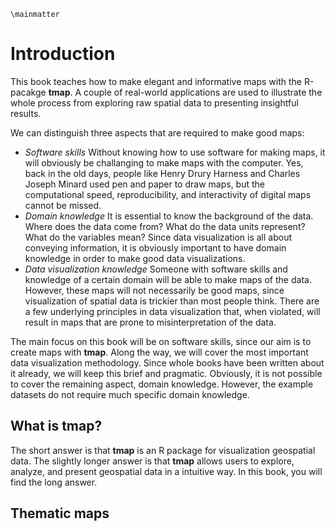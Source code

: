 ```asis
\mainmatter
```

# Introduction {#intro}

This book teaches how to make elegant and informative maps with the R-pacakge **tmap**.
A couple of real-world applications are used to illustrate the whole process from exploring raw spatial data to presenting insightful results.


We can distinguish three aspects that are required to make good maps:

* *Software skills* Without knowing how to use software for making maps, it will obviously be challanging to make maps with the computer. Yes, back in the old days, people like Henry
Drury Harness and Charles Joseph Minard used pen and paper to draw maps, but the computational speed, reproducibility, and interactivity of digital maps cannot be missed.
* *Domain knowledge* It is essential to know the background of the data. Where does the data come from? What do the data units represent? What do the variables mean? Since data visualization is all about conveying information, it is obviously important to have domain knowledge in order to make good data visualizations.
* *Data visualization knowledge* Someone with software skills and knowledge of a certain domain will be able to make maps of the data. However, these maps will not necessarily be good maps, since visualization of spatial data is trickier than most people think. There are a few underlying principles in data visualization that, when violated, will result in maps that are prone to misinterpretation of the data.

The main focus on this book will be on software skills, since our aim is to create maps with **tmap**. Along the way, we will cover the most important data visualization methodology. Since whole books have been written about it already, we will keep this brief and pragmatic. Obviously, it is not possible to cover the remaining aspect, domain knowledge. However, the example datasets do not require much specific domain knowledge.


## What is **tmap**?

The short answer is that **tmap** is an R package for visualization geospatial data. 
The slightly longer answer is that **tmap** allows users to explore, analyze, and present geospatial data in a intuitive way. 
In this book, you will find the long answer.

## Thematic maps
